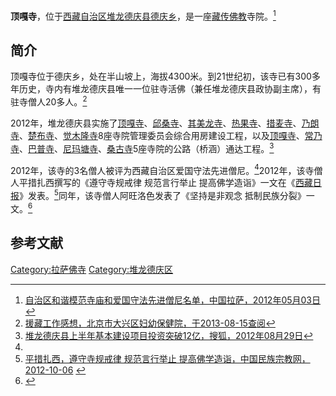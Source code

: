 {{Infobox Tibetan Buddhist monastery
|name =顶嘎寺
|image =
|image size = 250px
|alt = 
|caption = 
|t=
|w=
|to = 
|ipa={{IPA|}}
|z=
|thdl=
|e=
|tc=頂嘎寺
|s=顶嘎寺
|p=
|m=
|k=
|pushpin_map = 
|latd =  | latm =  | lats =  | latNS = 
|longd=  | longm= | longs =| longEW = 
|iso_region = 
|map_caption = 
|mapsize = 
|location_country = 中国
|location = {{CHN}}[[西藏自治区|西藏自治区]][[拉萨市|拉萨市]][[堆龙德庆县|堆龙德庆县]][[德庆乡|德庆乡]]
|coordinates_display =
|founded_by = 
|date_founded =
|date_renovated =
|sect = 
|mather =
|children =
|dedicated_to = 
|tulku =
|head_lama = 
|head_mgh =
|no._of_monks = 
|architecture = 
|festivals =
|footnotes = 
}}

'''顶嘎寺'''，位于[[西藏自治区|西藏自治区]][[堆龙德庆县|堆龙德庆县]][[德庆乡|德庆乡]]，是一座[[藏传佛教|藏传佛教]]寺院。<ref name=mingdan>[http://www.lasa.gov.cn/Item/38763.aspx 自治区和谐模范寺庙和爱国守法先进僧尼名单，中国拉萨，2012年05月03日] {{webarchive|url=https://web.archive.org/web/20130928220630/http://www.lasa.gov.cn/Item/38763.aspx |date=2013年09月28日 }}</ref>

==简介==
顶嘎寺位于德庆乡，处在半山坡上，海拔4300米。到21世纪初，该寺已有300多年历史，寺内有堆龙德庆县唯一一位驻寺活佛（兼任堆龙德庆县政协副主席），有驻寺僧人20多人。<ref>[http://www.dxfy.com/san.asp?idd=1295 援藏工作感想，北京市大兴区妇幼保健院，于2013-08-15查阅]{{dead link|date=2018年5月 |bot=InternetArchiveBot |fix-attempted=yes }}</ref>

2012年，堆龙德庆县实施了[[顶嘎寺|顶嘎寺]]、[[邱桑寺|邱桑寺]]、[[其美龙寺|其美龙寺]]、[[热果寺|热果寺]]、[[措麦寺|措麦寺]]、[[乃朗寺|乃朗寺]]、[[楚布寺|楚布寺]]、[[觉木隆寺|觉木隆寺]]8座寺院管理委员会综合用房建设工程，以及[[顶嘎寺|顶嘎寺]]、[[常乃寺|常乃寺]]、[[巴普寺|巴普寺]]、[[尼玛塘寺|尼玛塘寺]]、[[桑浦寺|桑古寺]]5座寺院的公路（桥涵）通达工程。<ref>[http://roll.sohu.com/20120829/n351813365.shtml 堆龙德庆县上半年基本建设项目投资突破12亿，搜狐，2012年08月29日]</ref>

2012年，该寺的3名僧人被评为西藏自治区爱国守法先进僧尼。<ref name=mingdan/>2012年，该寺僧人平措扎西撰写的《遵守寺规戒律 规范言行举止 提高佛学造诣》一文在《[[西藏日报|西藏日报]]》发表。<ref>[http://www.mzb.com.cn/html/Home/report/333973-1.htm 平措扎西，遵守寺规戒律 规范言行举止 提高佛学造诣，中国民族宗教网，2012-10-06] {{webarchive|url=https://web.archive.org/web/20160304125603/http://www.mzb.com.cn/html/Home/report/333973-1.htm |date=2016-03-04 }}</ref>同年，该寺僧人阿旺洛色发表了《坚持是非观念 抵制民族分裂》一文。<ref>{{Cite web |url=http://www.chinatibetnews.com/zongjiao/2012-10/02/content_1071609.htm |title=阿旺洛色，坚持是非观念 抵制民族分裂，2012年10月02日 |accessdate=2013年8月16日 |archive-date=2012年11月13日 |archive-url=https://web.archive.org/web/20121113141119/http://chinatibetnews.com/zongjiao/2012-10/02/content_1071609.htm |dead-url=yes }}</ref>

==参考文献==
{{reflist}}

{{拉萨地标}}
[[Category:拉萨佛寺|Category:拉萨佛寺]]
[[Category:堆龙德庆区|Category:堆龙德庆区]]